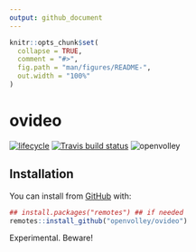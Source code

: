 ```yaml
---
output: github_document
---
```


<!-- README.md is generated from README.Rmd. Please edit that file -->

```r
knitr::opts_chunk$set(
  collapse = TRUE,
  comment = "#>",
  fig.path = "man/figures/README-",
  out.width = "100%"
)
```

# ovideo

<!-- badges: start -->
[![lifecycle](https://img.shields.io/badge/lifecycle-experimental-orange.svg)](https://www.tidyverse.org/lifecycle/#experimental)
[![Travis build status](https://travis-ci.org/openvolley/ovideo.svg?branch=master)](https://travis-ci.org/openvolley/ovideo)
![openvolley](https://img.shields.io/badge/openvolley-blue.svg)
<!-- badges: end -->

## Installation

You can install from [GitHub](https://github.com/openvolley/ovideo) with:

```r
## install.packages("remotes") ## if needed
remotes::install_github("openvolley/ovideo")

```

Experimental. Beware!
